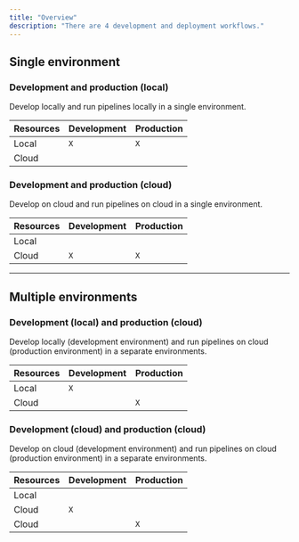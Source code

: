 ```yaml
---
title: "Overview"
description: "There are 4 development and deployment workflows."
---
```


## Single environment

### Development and production (local)

Develop locally and run pipelines locally in a single environment.

| Resources | Development | Production |
| --- | --- | --- |
| Local | `X` | `X` |
| Cloud |   |   |

### Development and production (cloud)

Develop on cloud and run pipelines on cloud in a single environment.

| Resources | Development | Production |
| --- | --- | --- |
| Local |   |   |
| Cloud | `X` | `X` |

---

## Multiple environments

### Development (local) and production (cloud)

Develop locally (development environment) and
run pipelines on cloud (production environment) in a separate environments.

| Resources | Development | Production |
| --- | --- | --- |
| Local | `X` |   |
| Cloud |   | `X` |

### Development (cloud) and production (cloud)

Develop on cloud (development environment) and
run pipelines on cloud (production environment) in a separate environments.

| Resources | Development | Production |
| --- | --- | --- |
| Local |   |   |
| Cloud | `X` |   |
| Cloud |   | `X` |
